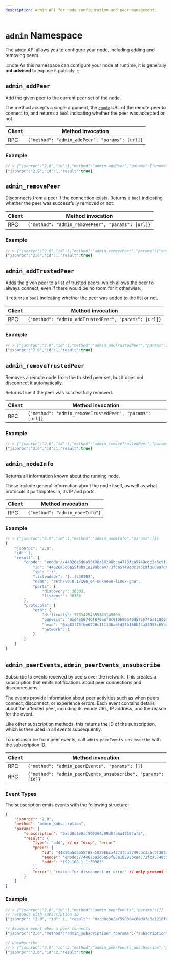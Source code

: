 ```yaml
---
description: Admin API for node configuration and peer management.
---
```

# `admin` Namespace

The `admin` API allows you to configure your node, including adding and removing peers.

:::note
As this namespace can configure your node at runtime, it is generally **not advised** to expose it publicly.
:::

## `admin_addPeer`

Add the given peer to the current peer set of the node.

The method accepts a single argument, the [`enode`][enode] URL of the remote peer to connect to, and returns a `bool` indicating whether the peer was accepted or not.

| Client | Method invocation                              |
| ------ | ---------------------------------------------- |
| RPC    | `{"method": "admin_addPeer", "params": [url]}` |

### Example

```js
// > {"jsonrpc":"2.0","id":1,"method":"admin_addPeer","params":["enode://a979fb575495b8d6db44f750317d0f4622bf4c2aa3365d6af7c284339968eef29b69ad0dce72a4d8db5ebb4968de0e3bec910127f134779fbcb0cb6d3331163c@52.16.188.185:30303"]}
{"jsonrpc":"2.0","id":1,"result":true}
```

## `admin_removePeer`

Disconnects from a peer if the connection exists. Returns a `bool` indicating whether the peer was successfully removed or not.

| Client | Method invocation                                 |
| ------ | ------------------------------------------------- |
| RPC    | `{"method": "admin_removePeer", "params": [url]}` |

### Example

```js
// > {"jsonrpc":"2.0","id":1,"method":"admin_removePeer","params":["enode://a979fb575495b8d6db44f750317d0f4622bf4c2aa3365d6af7c284339968eef29b69ad0dce72a4d8db5ebb4968de0e3bec910127f134779fbcb0cb6d3331163c@52.16.188.185:30303"]}
{"jsonrpc":"2.0","id":1,"result":true}
```

## `admin_addTrustedPeer`

Adds the given peer to a list of trusted peers, which allows the peer to always connect, even if there would be no room for it otherwise.

It returns a `bool` indicating whether the peer was added to the list or not.

| Client | Method invocation                                     |
| ------ | ----------------------------------------------------- |
| RPC    | `{"method": "admin_addTrustedPeer", "params": [url]}` |

### Example

```js
// > {"jsonrpc":"2.0","id":1,"method":"admin_addTrustedPeer","params":["enode://a979fb575495b8d6db44f750317d0f4622bf4c2aa3365d6af7c284339968eef29b69ad0dce72a4d8db5ebb4968de0e3bec910127f134779fbcb0cb6d3331163c@52.16.188.185:30303"]}
{"jsonrpc":"2.0","id":1,"result":true}
```

## `admin_removeTrustedPeer`

Removes a remote node from the trusted peer set, but it does not disconnect it automatically.

Returns true if the peer was successfully removed.

| Client | Method invocation                                        |
| ------ | -------------------------------------------------------- |
| RPC    | `{"method": "admin_removeTrustedPeer", "params": [url]}` |

### Example

```js
// > {"jsonrpc":"2.0","id":1,"method":"admin_removeTrustedPeer","params":["enode://a979fb575495b8d6db44f750317d0f4622bf4c2aa3365d6af7c284339968eef29b69ad0dce72a4d8db5ebb4968de0e3bec910127f134779fbcb0cb6d3331163c@52.16.188.185:30303"]}
{"jsonrpc":"2.0","id":1,"result":true}
```

## `admin_nodeInfo`

Returns all information known about the running node.

These include general information about the node itself, as well as what protocols it participates in, its IP and ports.

| Client | Method invocation              |
| ------ | ------------------------------ |
| RPC    | `{"method": "admin_nodeInfo"}` |

### Example

```js
// > {"jsonrpc":"2.0","id":1,"method":"admin_nodeInfo","params":[]}
{
    "jsonrpc": "2.0",
    "id": 1,
    "result": {
        "enode": "enode://44826a5d6a55f88a18298bca4773fca5749cdc3a5c9f308aa7d810e9b31123f3e7c5fba0b1d70aac5308426f47df2a128a6747040a3815cc7dd7167d03be320d@[::]:30303",
            "id": "44826a5d6a55f88a18298bca4773fca5749cdc3a5c9f308aa7d810e9b31123f3e7c5fba0b1d70aac5308426f47df2a128a6747040a3815cc7dd7167d03be320d",
            "ip": "::",
            "listenAddr": "[::]:30303",
            "name": "reth/v0.0.1/x86_64-unknown-linux-gnu",
            "ports": {
                "discovery": 30303,
                "listener": 30303
        },
        "protocols": {
            "eth": {
                "difficulty": 17334254859343145000,
                "genesis": "0xd4e56740f876aef8c010b86a40d5f56745a118d0906a34e69aec8c0db1cb8fa3",
                "head": "0xb83f73fbe6220c111136aefd27b160bf4a34085c65ba89f24246b3162257c36a",
                "network": 1
            }
        }
    }
}
```

## `admin_peerEvents`, `admin_peerEvents_unsubscribe`

Subscribe to events received by peers over the network. This creates a subscription that emits notifications about peer connections and disconnections.

The events provide information about peer activities such as when peers connect, disconnect, or experience errors. Each event contains details about the affected peer, including its enode URL, IP address, and the reason for the event.

Like other subscription methods, this returns the ID of the subscription, which is then used in all events subsequently.

To unsubscribe from peer events, call `admin_peerEvents_unsubscribe` with the subscription ID.

| Client | Method invocation                                            |
| ------ | ------------------------------------------------------------ |
| RPC    | `{"method": "admin_peerEvents", "params": []}`               |
| RPC    | `{"method": "admin_peerEvents_unsubscribe", "params": [id]}` |

### Event Types

The subscription emits events with the following structure:

```json
{
    "jsonrpc": "2.0",
    "method": "admin_subscription",
    "params": {
        "subscription": "0xcd0c3e8af590364c09d0fa6a1210faf5",
        "result": {
            "type": "add", // or "drop", "error"
            "peer": {
                "id": "44826a5d6a55f88a18298bca4773fca5749cdc3a5c9f308aa7d810e9b31123f3e7c5fba0b1d70aac5308426f47df2a128a6747040a3815cc7dd7167d03be320d",
                "enode": "enode://44826a5d6a55f88a18298bca4773fca5749cdc3a5c9f308aa7d810e9b31123f3e7c5fba0b1d70aac5308426f47df2a128a6747040a3815cc7dd7167d03be320d@192.168.1.1:30303",
                "addr": "192.168.1.1:30303"
            },
            "error": "reason for disconnect or error" // only present for "drop" and "error" events
        }
    }
}
```

### Example

```js
// > {"jsonrpc":"2.0","id":1,"method":"admin_peerEvents","params":[]}
// responds with subscription ID
{"jsonrpc": "2.0", "id": 1, "result": "0xcd0c3e8af590364c09d0fa6a1210faf5"}

// Example event when a peer connects
{"jsonrpc":"2.0","method":"admin_subscription","params":{"subscription":"0xcd0c3e8af590364c09d0fa6a1210faf5","result":{"type":"add","peer":{"id":"44826a5d6a55f88a18298bca4773fca5749cdc3a5c9f308aa7d810e9b31123f3e7c5fba0b1d70aac5308426f47df2a128a6747040a3815cc7dd7167d03be320d","enode":"enode://44826a5d6a55f88a18298bca4773fca5749cdc3a5c9f308aa7d810e9b31123f3e7c5fba0b1d70aac5308426f47df2a128a6747040a3815cc7dd7167d03be320d@192.168.1.1:30303","addr":"192.168.1.1:30303"}}}}

// Unsubscribe
// > {"jsonrpc":"2.0","id":2,"method":"admin_peerEvents_unsubscribe","params":["0xcd0c3e8af590364c09d0fa6a1210faf5"]}
{"jsonrpc":"2.0","id":2,"result":true}
```

[enode]: https://ethereum.org/en/developers/docs/networking-layer/network-addresses/#enode
